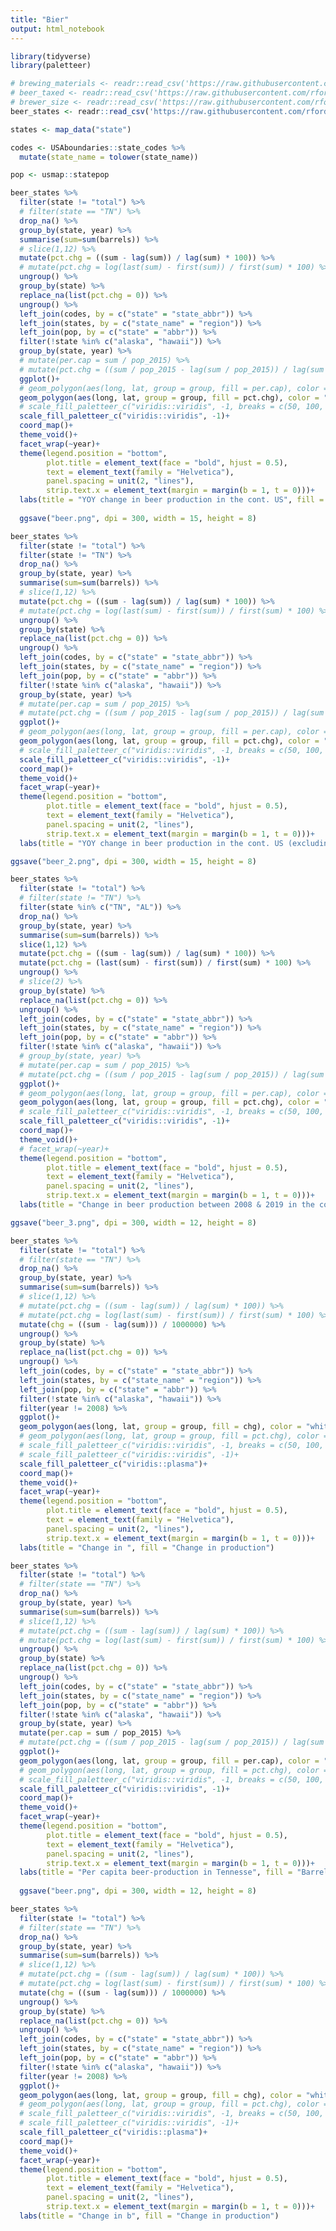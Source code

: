 ```yaml
---
title: "Bier"
output: html_notebook
---
```


```r
library(tidyverse)
library(paletteer)
```

```r
# brewing_materials <- readr::read_csv('https://raw.githubusercontent.com/rfordatascience/tidytuesday/master/data/2020/2020-03-31/brewing_materials.csv')
# beer_taxed <- readr::read_csv('https://raw.githubusercontent.com/rfordatascience/tidytuesday/master/data/2020/2020-03-31/beer_taxed.csv')
# brewer_size <- readr::read_csv('https://raw.githubusercontent.com/rfordatascience/tidytuesday/master/data/2020/2020-03-31/brewer_size.csv')
beer_states <- readr::read_csv('https://raw.githubusercontent.com/rfordatascience/tidytuesday/master/data/2020/2020-03-31/beer_states.csv')
```

```r
states <- map_data("state")

codes <- USAboundaries::state_codes %>% 
  mutate(state_name = tolower(state_name))

pop <- usmap::statepop
```

```r
beer_states %>% 
  filter(state != "total") %>% 
  # filter(state == "TN") %>%
  drop_na() %>% 
  group_by(state, year) %>% 
  summarise(sum=sum(barrels)) %>% 
  # slice(1,12) %>%
  mutate(pct.chg = ((sum - lag(sum)) / lag(sum) * 100)) %>%
  # mutate(pct.chg = log(last(sum) - first(sum)) / first(sum) * 100) %>% 
  ungroup() %>% 
  group_by(state) %>% 
  replace_na(list(pct.chg = 0)) %>% 
  ungroup() %>% 
  left_join(codes, by = c("state" = "state_abbr")) %>% 
  left_join(states, by = c("state_name" = "region")) %>% 
  left_join(pop, by = c("state" = "abbr")) %>% 
  filter(!state %in% c("alaska", "hawaii")) %>% 
  group_by(state, year) %>% 
  # mutate(per.cap = sum / pop_2015) %>% 
  # mutate(pct.chg = ((sum / pop_2015 - lag(sum / pop_2015)) / lag(sum / pop_2015) * 100)) %>%
  ggplot()+
  # geom_polygon(aes(long, lat, group = group, fill = per.cap), color = "white", size = 0.1) +
  geom_polygon(aes(long, lat, group = group, fill = pct.chg), color = "white", size = 0.1) +
  # scale_fill_paletteer_c("viridis::viridis", -1, breaks = c(50, 100, 200, 300))+
  scale_fill_paletteer_c("viridis::viridis", -1)+
  coord_map()+
  theme_void()+
  facet_wrap(~year)+
  theme(legend.position = "bottom",
        plot.title = element_text(face = "bold", hjust = 0.5),
        text = element_text(family = "Helvetica"),
        panel.spacing = unit(2, "lines"),
        strip.text.x = element_text(margin = margin(b = 1, t = 0)))+
  labs(title = "YOY change in beer production in the cont. US", fill = "Change in %", caption = "@Rzeugnisse\n data: https://www.ttb.gov/beer/statistics • #TidyTuesday")
  
  ggsave("beer.png", dpi = 300, width = 15, height = 8)
```

```r
beer_states %>% 
  filter(state != "total") %>% 
  filter(state != "TN") %>%
  drop_na() %>% 
  group_by(state, year) %>% 
  summarise(sum=sum(barrels)) %>% 
  # slice(1,12) %>%
  mutate(pct.chg = ((sum - lag(sum)) / lag(sum) * 100)) %>%
  # mutate(pct.chg = log(last(sum) - first(sum)) / first(sum) * 100) %>% 
  ungroup() %>% 
  group_by(state) %>% 
  replace_na(list(pct.chg = 0)) %>% 
  ungroup() %>% 
  left_join(codes, by = c("state" = "state_abbr")) %>% 
  left_join(states, by = c("state_name" = "region")) %>% 
  left_join(pop, by = c("state" = "abbr")) %>% 
  filter(!state %in% c("alaska", "hawaii")) %>% 
  group_by(state, year) %>% 
  # mutate(per.cap = sum / pop_2015) %>% 
  # mutate(pct.chg = ((sum / pop_2015 - lag(sum / pop_2015)) / lag(sum / pop_2015) * 100)) %>%
  ggplot()+
  # geom_polygon(aes(long, lat, group = group, fill = per.cap), color = "white", size = 0.1) +
  geom_polygon(aes(long, lat, group = group, fill = pct.chg), color = "white", size = 0.1) +
  # scale_fill_paletteer_c("viridis::viridis", -1, breaks = c(50, 100, 200, 300))+
  scale_fill_paletteer_c("viridis::viridis", -1)+
  coord_map()+
  theme_void()+
  facet_wrap(~year)+
  theme(legend.position = "bottom",
        plot.title = element_text(face = "bold", hjust = 0.5),
        text = element_text(family = "Helvetica"),
        panel.spacing = unit(2, "lines"),
        strip.text.x = element_text(margin = margin(b = 1, t = 0)))+
  labs(title = "YOY change in beer production in the cont. US (excluding TN)", fill = "Change in %", caption = "@Rzeugnisse\n data: https://www.ttb.gov/beer/statistics • #TidyTuesday")

ggsave("beer_2.png", dpi = 300, width = 15, height = 8)
```

```r
beer_states %>% 
  filter(state != "total") %>% 
  # filter(state != "TN") %>%
  filter(state %in% c("TN", "AL")) %>% 
  drop_na() %>% 
  group_by(state, year) %>% 
  summarise(sum=sum(barrels)) %>% 
  slice(1,12) %>%
  mutate(pct.chg = ((sum - lag(sum)) / lag(sum) * 100)) %>%
  mutate(pct.chg = (last(sum) - first(sum)) / first(sum) * 100) %>% 
  ungroup() %>% 
  # slice(2) %>% 
  group_by(state) %>% 
  replace_na(list(pct.chg = 0)) %>% 
  ungroup() %>% 
  left_join(codes, by = c("state" = "state_abbr")) %>% 
  left_join(states, by = c("state_name" = "region")) %>% 
  left_join(pop, by = c("state" = "abbr")) %>% 
  filter(!state %in% c("alaska", "hawaii")) %>% 
  # group_by(state, year) %>% 
  # mutate(per.cap = sum / pop_2015) %>% 
  # mutate(pct.chg = ((sum / pop_2015 - lag(sum / pop_2015)) / lag(sum / pop_2015) * 100)) %>%
  ggplot()+
  # geom_polygon(aes(long, lat, group = group, fill = per.cap), color = "white", size = 0.1) +
  geom_polygon(aes(long, lat, group = group, fill = pct.chg), color = "white", size = 0.1) +
  # scale_fill_paletteer_c("viridis::viridis", -1, breaks = c(50, 100, 200, 300))+
  scale_fill_paletteer_c("viridis::viridis", -1)+
  coord_map()+
  theme_void()+
  # facet_wrap(~year)+
  theme(legend.position = "bottom",
        plot.title = element_text(face = "bold", hjust = 0.5),
        text = element_text(family = "Helvetica"),
        panel.spacing = unit(2, "lines"),
        strip.text.x = element_text(margin = margin(b = 1, t = 0)))+
  labs(title = "Change in beer production between 2008 & 2019 in the cont. US ", fill = "Change in %", caption = "@Rzeugnisse\n data: https://www.ttb.gov/beer/statistics • #TidyTuesday")

ggsave("beer_3.png", dpi = 300, width = 12, height = 8)
```

```r
beer_states %>% 
  filter(state != "total") %>% 
  # filter(state == "TN") %>%
  drop_na() %>% 
  group_by(state, year) %>% 
  summarise(sum=sum(barrels)) %>% 
  # slice(1,12) %>%
  # mutate(pct.chg = ((sum - lag(sum)) / lag(sum) * 100)) %>%
  # mutate(pct.chg = log(last(sum) - first(sum)) / first(sum) * 100) %>% 
  mutate(chg = ((sum - lag(sum))) / 1000000) %>% 
  ungroup() %>% 
  group_by(state) %>% 
  replace_na(list(pct.chg = 0)) %>% 
  ungroup() %>% 
  left_join(codes, by = c("state" = "state_abbr")) %>% 
  left_join(states, by = c("state_name" = "region")) %>% 
  left_join(pop, by = c("state" = "abbr")) %>% 
  filter(!state %in% c("alaska", "hawaii")) %>% 
  filter(year != 2008) %>% 
  ggplot()+
  geom_polygon(aes(long, lat, group = group, fill = chg), color = "white", size = 0.1) +
  # geom_polygon(aes(long, lat, group = group, fill = pct.chg), color = "white", size = 0.1) +
  # scale_fill_paletteer_c("viridis::viridis", -1, breaks = c(50, 100, 200, 300))+
  # scale_fill_paletteer_c("viridis::viridis", -1)+
  scale_fill_paletteer_c("viridis::plasma")+
  coord_map()+
  theme_void()+
  facet_wrap(~year)+
  theme(legend.position = "bottom",
        plot.title = element_text(face = "bold", hjust = 0.5),
        text = element_text(family = "Helvetica"),
        panel.spacing = unit(2, "lines"),
        strip.text.x = element_text(margin = margin(b = 1, t = 0)))+
  labs(title = "Change in ", fill = "Change in production")
```

```r
beer_states %>% 
  filter(state != "total") %>% 
  # filter(state == "TN") %>%
  drop_na() %>% 
  group_by(state, year) %>% 
  summarise(sum=sum(barrels)) %>% 
  # slice(1,12) %>%
  # mutate(pct.chg = ((sum - lag(sum)) / lag(sum) * 100)) %>%
  # mutate(pct.chg = log(last(sum) - first(sum)) / first(sum) * 100) %>% 
  ungroup() %>% 
  group_by(state) %>% 
  replace_na(list(pct.chg = 0)) %>% 
  ungroup() %>% 
  left_join(codes, by = c("state" = "state_abbr")) %>% 
  left_join(states, by = c("state_name" = "region")) %>% 
  left_join(pop, by = c("state" = "abbr")) %>% 
  filter(!state %in% c("alaska", "hawaii")) %>% 
  group_by(state, year) %>% 
  mutate(per.cap = sum / pop_2015) %>% 
  # mutate(pct.chg = ((sum / pop_2015 - lag(sum / pop_2015)) / lag(sum / pop_2015) * 100)) %>%
  ggplot()+
  geom_polygon(aes(long, lat, group = group, fill = per.cap), color = "white", size = 0.1) +
  # geom_polygon(aes(long, lat, group = group, fill = pct.chg), color = "white", size = 0.1) +
  # scale_fill_paletteer_c("viridis::viridis", -1, breaks = c(50, 100, 200, 300))+
  scale_fill_paletteer_c("viridis::viridis", -1)+
  coord_map()+
  theme_void()+
  facet_wrap(~year)+
  theme(legend.position = "bottom",
        plot.title = element_text(face = "bold", hjust = 0.5),
        text = element_text(family = "Helvetica"),
        panel.spacing = unit(2, "lines"),
        strip.text.x = element_text(margin = margin(b = 1, t = 0)))+
  labs(title = "Per capita beer-production in Tennesse", fill = "Barrels of beer per capita")
  
  ggsave("beer.png", dpi = 300, width = 12, height = 8)
```

```r
beer_states %>% 
  filter(state != "total") %>% 
  # filter(state == "TN") %>%
  drop_na() %>% 
  group_by(state, year) %>% 
  summarise(sum=sum(barrels)) %>% 
  # slice(1,12) %>%
  # mutate(pct.chg = ((sum - lag(sum)) / lag(sum) * 100)) %>%
  # mutate(pct.chg = log(last(sum) - first(sum)) / first(sum) * 100) %>% 
  mutate(chg = ((sum - lag(sum))) / 1000000) %>% 
  ungroup() %>% 
  group_by(state) %>% 
  replace_na(list(pct.chg = 0)) %>% 
  ungroup() %>% 
  left_join(codes, by = c("state" = "state_abbr")) %>% 
  left_join(states, by = c("state_name" = "region")) %>% 
  left_join(pop, by = c("state" = "abbr")) %>% 
  filter(!state %in% c("alaska", "hawaii")) %>% 
  filter(year != 2008) %>% 
  ggplot()+
  geom_polygon(aes(long, lat, group = group, fill = chg), color = "white", size = 0.1) +
  # geom_polygon(aes(long, lat, group = group, fill = pct.chg), color = "white", size = 0.1) +
  # scale_fill_paletteer_c("viridis::viridis", -1, breaks = c(50, 100, 200, 300))+
  # scale_fill_paletteer_c("viridis::viridis", -1)+
  scale_fill_paletteer_c("viridis::plasma")+
  coord_map()+
  theme_void()+
  facet_wrap(~year)+
  theme(legend.position = "bottom",
        plot.title = element_text(face = "bold", hjust = 0.5),
        text = element_text(family = "Helvetica"),
        panel.spacing = unit(2, "lines"),
        strip.text.x = element_text(margin = margin(b = 1, t = 0)))+
  labs(title = "Change in b", fill = "Change in production")
```